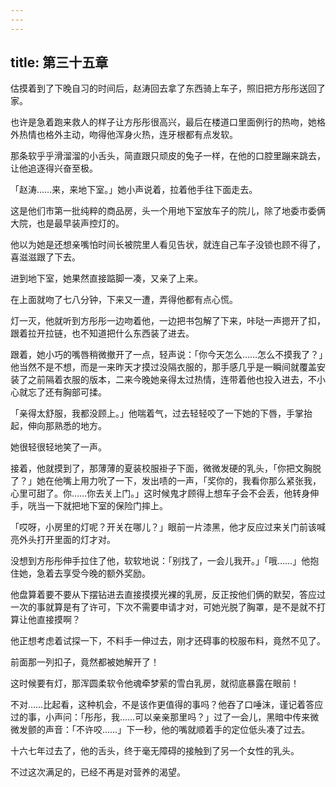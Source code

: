```yaml
---
---
---
```

title: 第三十五章
---




估摸着到了下晚自习的时间后，赵涛回去拿了东西骑上车子，照旧把方彤彤送回了家。

也许是急着跑来救人的样子让方彤彤很高兴，最后在楼道口里面例行的热吻，她格外热情也格外主动，吻得他浑身火热，连牙根都有点发软。

那条软乎乎滑溜溜的小舌头，简直跟只顽皮的兔子一样，在他的口腔里蹦来跳去，让他追逐得兴奋至极。

「赵涛……来，来地下室。」她小声说着，拉着他手往下面走去。

这是他们市第一批纯粹的商品房，头一个用地下室放车子的院儿，除了地委市委俩大院，也是最早装声控灯的。

他以为她是还想亲嘴怕时间长被院里人看见告状，就连自己车子没锁也顾不得了，喜滋滋跟了下去。

进到地下室，她果然直接踮脚一凑，又亲了上来。

在上面就吻了七八分钟，下来又一遭，弄得他都有点心慌。

灯一灭，他就听到方彤彤一边吻着他，一边把书包解了下来，咔哒一声摁开了扣，跟着拉开拉链，也不知道把什么东西装了进去。

跟着，她小巧的嘴唇稍微撤开了一点，轻声说：「你今天怎么……怎么不摸我了？」他当然不是不想，而是一来昨天才摸过没隔衣服的，那手感几乎是一瞬间就覆盖安装了之前隔着衣服的版本，二来今晚她亲得太过热情，连带着他也投入进去，不小心就忘了还有胸部可揉。

「亲得太舒服，我都没顾上。」他喘着气，过去轻轻咬了一下她的下唇，手掌抬起，伸向那熟悉的地方。

她很轻很轻地笑了一声。

接着，他就摸到了，那薄薄的夏装校服褂子下面，微微发硬的乳头，「你把文胸脱了？」她在他嘴上用力吮了一下，发出啧的一声，「奖你的，我看你那么紧张我，心里可甜了。你……你去关上门。」这时候鬼才顾得上想车子会不会丢，他转身伸手，咣当一下就把地下室的保险门摔上。

「哎呀，小房里的灯呢？开关在哪儿？」眼前一片漆黑，他才反应过来关门前该喊亮外头打开里面的灯才对。

没想到方彤彤伸手拉住了他，软软地说：「别找了，一会儿我开。」「哦……」他抱住她，急着去享受今晚的额外奖励。

他盘算着要不要从下摆钻进去直接摸摸光裸的乳房，反正按他们俩的默契，答应过一次的事就算是有了许可，下次不需要申请才对，可她光脱了胸罩，是不是就不打算让他直接摸啊？

他正想考虑着试探一下，不料手一伸过去，刚才还碍事的校服布料，竟然不见了。

前面那一列扣子，竟然都被她解开了！

这时候要有灯，那浑圆柔软令他魂牵梦萦的雪白乳房，就彻底暴露在眼前！

不对……比起看，这种机会，不是该作更值得的事吗？他吞了口唾沫，谨记着答应过的事，小声问：「彤彤，我……可以亲亲那里吗？」过了一会儿，黑暗中传来微微发颤的声音：「不许咬……」下一秒，他的嘴就顺着手的定位低头凑了过去。

十六七年过去了，他的舌头，终于毫无障碍的接触到了另一个女性的乳头。

不过这次满足的，已经不再是对营养的渴望。